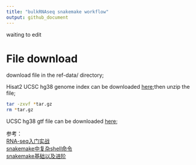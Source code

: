 ```yaml
---
title: "bulkRNAseq snakemake workflow"
output: github_document
---
```


waiting to edit

# File download

download file in the ref-data/ directory;

Hisat2 UCSC hg38 genome index can be downloaded [here](https://genome-idx.s3.amazonaws.com/hisat/hg38_genome.tar.gz);then unzip the file;

```bash
tar -zxvf *tar.gz 
rm *tar.gz
```

UCSC hg38 gtf file can be downloaded [here](https://hgdownload.soe.ucsc.edu/goldenPath/hg38/bigZips/genes/hg38.refGene.gtf.gz);

参考：  
[RNA-seq入门实战](https://cloud.tencent.com/developer/article/2032040?areaSource=&traceId=)  
[snakemake中复杂shell命令](https://carpentries.org/community-lessons/)    
[snakemake基础以及进阶](https://felicia-yjzhang.gitbooks.io/bioinfo-training/content/snakemakeshi-yong.html)    